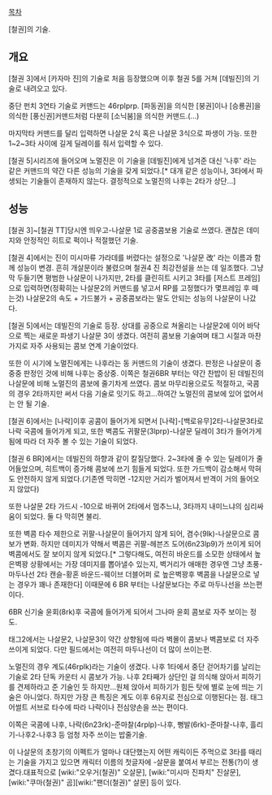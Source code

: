 [[목차]]

[철권]의 기술. 

== 개요 ==

[철권 3]에서 [카자마 진]의 기술로 처음 등장했으며 이후 철권 5를 거쳐 [데빌진]의 기술로 내려오고 있다.

중단 펀치 3연타 기술로 커맨드는 46rplprp. [파동권]을 의식한 [붕권]이나 [승룡권]을 의식한 [풍신권]커맨드처럼 다분히 [소닉붐]을 의식한 커맨드.(...)

마지막타 커맨드를 달리 입력하면 나살문 2식 혹은 나살문 3식으로 파생이 가능. 또한 1~2~3타 사이에 길게 딜레이를 줘서 입력할 수 있다.

[철권 5]시리즈에 들어오며 노멀진은 이 기술을 [데빌진]에게 넘겨준 대신 '나후' 라는 같은 커맨드의 약간 다른 성능의 기술을 갖게 되었다.[* 대개 같은 성능이나, 3타에서 파생되는 기술들이 존재하지 않는다. 결정적으로 노멀진의 나후는 2타가 상단...]

== 성능 ==

[철권 3]~[철권 TT]당시엔 띄우고-나살문 1로 공중콤보용 기술로 쓰였다. 괜찮은 데미지와 안정적인 히트로 퍽이나 적절했던 기술.

[철권 4]에서는 진이 미시마류 가라데를 버렸다는 설정으로 '나살문 改' 라는 이름과 함께 성능이 변경. 흔히 개살문이라 불렸으며 철권4 진 최강전설을 쓰는 데 일조했다.
그냥 막 두들기면 평범한 나살문이 나가지만, 2타를 클린히트 시키고 3타를 [저스트 프레임]으로 입력하면(정확히는 나살문2의 커맨드를 넣고서 RP를 고정했다가 몇프레임 후 떼는것) 나살문2의 속도 + 가드불가 + 공중콤보라는 말도 안되는 성능의 나살문이 나갔다.

[철권 5]에서는 데빌진의 기술로 등장. 상대를 공중으로 쳐올리는 나살문2에 이어 바닥으로 찍는 새로운 파생기 나살문 3이 생겼다. 여전히 콤보용 기술여며 태그 시절과 마찬가지로 자주 사용되는 콤보 연계 기술이었다.

또한 이 시기에 노멀진에게는 나후라는 동 커맨드의 기술이 생겼다. 판정은 나살문이 중중중 판정인 것에 비해 나후는 중상중. 이쪽은 철권6BR 부터는 약간 찬밥이 된 데빌진의 나살문에 비해 노멀진의 콤보에 줄기차게 쓰였다. 콤보 마무리용으로도 적절하고, 국콤의 경우 2타까지만 써서 다음 기술로 잇기도 하고...하여간 노멀진의 콤보에 있어 없어서는 안 될 기술.

[철권 6]에서는 [나락]이후 공콤이 들어가게 되면서 [나락]-[백로유무]2타-나살문3타로 나락 국콤에 들어가게 되고, 또한 벽콤도 귀팔문(3lprp)-나살문 딜레이 3타가 들어가게 됨에 따라 더 자주 볼 수 있는 기술이 되었다.

[철권 6 BR]에서는 데빌진의 하향과 같이 칼질당했다. 2~3타에 줄 수 있는 딜레이가 줄어들었으며, 히트백이 증가해 콤보에 쓰기 힘들게 되었다. 또한 가드백이 감소해서 막혀도 안전하지 않게 되었다.(기존엔 막히면 -12지만 거리가 벌어져서 반격이 거의 들어오지 않았다)

또한 나살문 2타 가드시 -10으로 바뀌어 2타에서 멈추느냐, 3타까지 내미느냐의 심리싸움이 되었다. 둘 다 막히면 불리. 

또한 벽콤 타수 제한으로 귀팔-나살문이 들어가지 않게 되어, 겸수(9lk)-나살문으로 콤보가 변화. 하지만 데미지가 약해서 벽콤은 귀팔-헤븐즈 도어(6n23lp9)가 쓰이게 되어 벽콤에서도 잘 보이지 않게 되었다.[* 그렇다해도, 여전히 바운드를 소모한 상태에서 높은벽꽝 상황에서는 가장 데미지를 뽑아낼수 있는지, 벽거리가 애매한 경우엔 그냥 초풍-마두나선 2타 캔슬-황혼 바운드-웨이브 더블어퍼 로 높은벽꽝후 벽콤을 나살문으로 넣는 경우가 꽤나 존재한다] 이때문에 6 BR 부터는 나살문보다는 주로 마두나선을 쓰는편이다.

6BR 신기술 윤회(8rk)후 국콤에 들어가게 되어서 그나마 윤회 콤보로 자주 보이는 정도.

태그2에서는 나살문2, 나살문3이 약간 상향됨에 따라 벽몰이 콤보나 벽콤보로 더 자주 쓰이게 되었다. 다만 필드에서는 여전히 마두나선이 더 많이 쓰이는편.

노멀진의 경우 계도(46rplk)라는 기술이 생겼다. 나후 1타에서 중단 걷어차기를 날리는 기술로 2타 단독 카운터 시 콤보가 가능. 나후 2타째가 상단인 걸 의식해 앉아서 피하기를 견제하라고 준 기술인 듯 하지만...원체 앉아서 피하기가 힘든 탓에 별로 눈에 띄는 기술은 아니었다. 하지만 가장 큰 특징은 계도 이후 6유지로 전심으로 이행된다는 점. 태그 어썰트 서브로 타수에 따라 나락이나 전심양손을 쓰는 편이다. 

이쪽은 국콤에 나후, 나락(6n23rk)-준마찰(4rplp)-나후, 뻥발(6rk)-준마찰-나후, 흘리기-나후2-나후3 등 엄청 자주 쓰이는 밥줄기술.

이 나살문의 초창기의 이펙트가 얼마나 대단했는지 어떤 캐릭이든 주먹으로 3타를 때리는 기술을 가지고 있으면 캐릭터 이름의 첫글자에 -살문을 붙여서 부르는 전통(?)이 생겼다.대표적으로 [wiki:"오우거(철권)" 오살문], [wiki:"미시마 진파치" 진살문], [wiki:"쿠마(철권)" 곰][wiki:"팬더(철권)" 살문] 등이 있다. 
